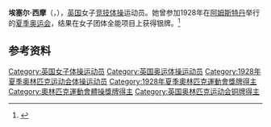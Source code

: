 {{NoteTA|G1=Sports}}
'''埃塞尔·西摩'''（{{lang-en|Ethel Seymour}}，{{bd|？||？}}），[[英国|英国]]女子[[竞技体操|竞技体操]]运动员。她曾参加1928年在[[阿姆斯特丹|阿姆斯特丹]]举行的[[1928年夏季奥林匹克运动会|夏季奥运会]]，结果在女子团体全能项目上获得银牌。<ref>{{Cite web|title=Ethel SEYMOUR|url=https://www.olympic.org/ethel-seymour|accessdate=2021-04-01|work=International Olympic Committee|archive-date=2020-08-14|archive-url=https://web.archive.org/web/20200814051409/https://www.olympic.org/ethel-seymour|dead-url=no}}</ref>

== 参考资料 ==
{{reflist}}

{{Authority control}}
{{DEFAULTSORT:Seymour, Ethel}}
[[Category:英国女子体操运动员|Category:英国女子体操运动员]]
[[Category:英国奥运体操运动员|Category:英国奥运体操运动员]]
[[Category:1928年夏季奥林匹克运动会体操运动员|Category:1928年夏季奥林匹克运动会体操运动员]]
[[Category:1928年夏季奧林匹克運動會獎牌得主|Category:1928年夏季奧林匹克運動會獎牌得主]]
[[Category:奧林匹克運動會體操獎牌得主|Category:奧林匹克運動會體操獎牌得主]]
[[Category:英国奥林匹克运动会铜牌得主|Category:英国奥林匹克运动会铜牌得主]]